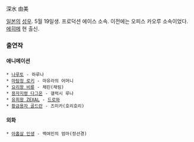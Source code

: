 深水 由美

[[일본]]의 [[성우]]. 5월 19일생. 프로덕션 에이스 소속. 이전에는 오피스 카오루 소속이었다. [[에히메]] 현 출신.

=== 출연작 ===
==== 애니메이션 ====
 * [[나루토]] - 하루나
 * [[마탐정 로키]] - 마유라의 어머니
 * [[요리왕 비룡]] - 체린(채림)
 * [[용자지령 다그온]] - 갤럭시 루나
 * [[유희왕 ZEXAL]] - [[드로와]]
 * [[황금용자 골드란]] - 즈미카(호리호리)

==== 외화 ====
 * [[아홉살 인생]] - 백여민의 엄마(정선경)

